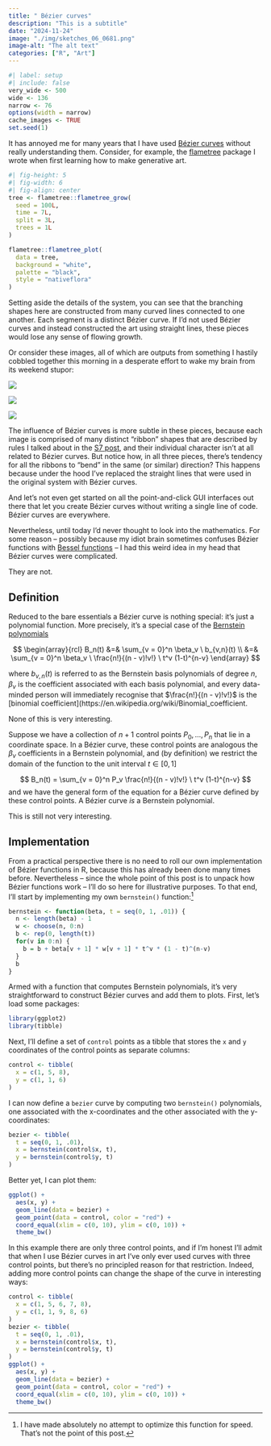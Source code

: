 ```yaml
---
title: " Bézier curves"
description: "This is a subtitle"
date: "2024-11-24"
image: "./img/sketches_06_0681.png"
image-alt: "The alt text"
categories: ["R", "Art"]
--- 
```


<!--------------- my typical setup ----------------->

```r
#| label: setup
#| include: false
very_wide <- 500
wide <- 136
narrow <- 76
options(width = narrow)
cache_images <- TRUE
set.seed(1)
```

<!--------------- post begins here ----------------->

It has annoyed me for many years that I have used [Bézier curves](https://en.wikipedia.org/wiki/B%C3%A9zier_curve) without really understanding them. Consider, for example, the [flametree](https://github.com/djnavarro/flametree) package I wrote when first learning how to make generative art. 

```r
#| fig-height: 5
#| fig-width: 6
#| fig-align: center
tree <- flametree::flametree_grow(
  seed = 100L,
  time = 7L,
  split = 3L,
  trees = 1L
)

flametree::flametree_plot(
  data = tree, 
  background = "white", 
  palette = "black",
  style = "nativeflora" 
)
```

Setting aside the details of the system, you can see that the branching shapes here are constructed from many curved lines connected to one another. Each segment is a distinct Bézier curve. If I'd not used Bézier curves and instead constructed the art using straight lines, these pieces would lose any sense of flowing growth.

Or consider these images, all of which are outputs from something I hastily cobbled together this morning in a desperate effort to wake my brain from its weekend stupor:

::: {layout-ncol=3}

![](./img/sketches_06_0681.png)

![](./img/sketches_06_0688.png)

![](./img/sketches_06_0692.png)

:::

The influence of Bézier curves is more subtle in these pieces, because each image is comprised of many distinct "ribbon" shapes that are described by rules I talked about in the [S7 post](/posts/2024-02-25_s7/), and their individual character isn't at all related to Bézier curves. But notice how, in all three pieces, there's tendency for all the ribbons to "bend" in the same (or similar) direction? This happens because under the hood I've replaced the straight lines that were used in the original system with Bézier curves. 

And let's not even get started on all the point-and-click GUI interfaces out there that let you create Bézier curves without writing a single line of code. Bézier curves are everywhere.

Nevertheless, until today I'd never thought to look into the mathematics. For some reason -- possibly because my idiot brain sometimes confuses Bézier functions with [Bessel functions](https://en.wikipedia.org/wiki/Bessel_function) -- I had this weird idea in my head that Bézier curves were complicated. 

They are not.

## Definition

Reduced to the bare essentials a Bézier curve is nothing special: it's just a polynomial function. More precisely, it's a special case of the [Bernstein polynomials](https://en.wikipedia.org/wiki/Bernstein_polynomial) 

$$
\begin{array}{rcl}
B_n(t) 
&=& \sum_{v = 0}^n \beta_v \ b_{v,n}(t) \\
&=& \sum_{v = 0}^n \beta_v \ \frac{n!}{(n - v)!v!} \ t^v (1-t)^{n-v}
\end{array}
$$

where $b_{v,n}(t)$ is referred to as the Bernstein basis polynomials of degree $n$, $\beta_v$ is the coefficient associated with each basis polynomial, and every data-minded person will immediately recognise that $\frac{n!}{(n - v)!v!}$ is the [binomial coefficient](https://en.wikipedia.org/wiki/Binomial_coefficient.

None of this is very interesting.

Suppose we have a collection of $n + 1$ control points $P_0, \ldots, P_n$ that lie in a coordinate space. In a Bézier curve, these control points are analogous the $\beta_v$ coefficients in a Bernstein polynomial, and (by definition) we restrict the domain of the function to the unit interval $t \in [0, 1]$

$$
B_n(t) = \sum_{v = 0}^n P_v \frac{n!}{(n - v)!v!} \ t^v (1-t)^{n-v}
$$
and we have the general form of the equation for a Bézier curve defined by these control points. A Bézier curve *is* a Bernstein polynomial.

This is still not very interesting.

## Implementation

From a practical perspective there is no need to roll our own implementation of Bézier functions in R, because this has already been done many times before. Nevertheless -- since the whole point of this post is to unpack how Bézier functions work -- I'll do so here for illustrative purposes. To that end, I'll start by implementing my own `bernstein()` function:^[I have made absolutely no attempt to optimize this function for speed. That's not the point of this post.]

```r
bernstein <- function(beta, t = seq(0, 1, .01)) {
  n <- length(beta) - 1
  w <- choose(n, 0:n)
  b <- rep(0, length(t))
  for(v in 0:n) {
    b = b + beta[v + 1] * w[v + 1] * t^v * (1 - t)^(n-v)
  }
  b
}
```

Armed with a function that computes Bernstein polynomials, it's very straightforward to construct Bézier curves and add them to plots. First, let's load some packages:

```r
library(ggplot2)
library(tibble)
```

Next, I'll define a set of `control` points as a tibble that stores the `x` and `y` coordinates of the control points as separate columns:

```r
control <- tibble(
  x = c(1, 5, 8),
  y = c(1, 1, 6)
)
```

I can now define a `bezier` curve by computing two `bernstein()` polynomials, one associated with the x-coordinates and the other associated with the y-coordinates:

```r
bezier <- tibble(
  t = seq(0, 1, .01),
  x = bernstein(control$x, t),
  y = bernstein(control$y, t)
)
```

Better yet, I can plot them:

```r
ggplot() + 
  aes(x, y) +
  geom_line(data = bezier) + 
  geom_point(data = control, color = "red") + 
  coord_equal(xlim = c(0, 10), ylim = c(0, 10)) + 
  theme_bw()
```

In this example there are only three control points, and if I'm honest I'll admit that when I use Bézier curves in art I've only ever used curves with three control points, but there's no principled reason for that restriction. Indeed, adding more control points can change the shape of the curve in interesting ways:

```r
control <- tibble(
  x = c(1, 5, 6, 7, 8),
  y = c(1, 1, 9, 8, 6)
)
bezier <- tibble(
  t = seq(0, 1, .01),
  x = bernstein(control$x, t),
  y = bernstein(control$y, t)
)
ggplot() + 
  aes(x, y) +
  geom_line(data = bezier) + 
  geom_point(data = control, color = "red") + 
  coord_equal(xlim = c(0, 10), ylim = c(0, 10)) + 
  theme_bw()
```


